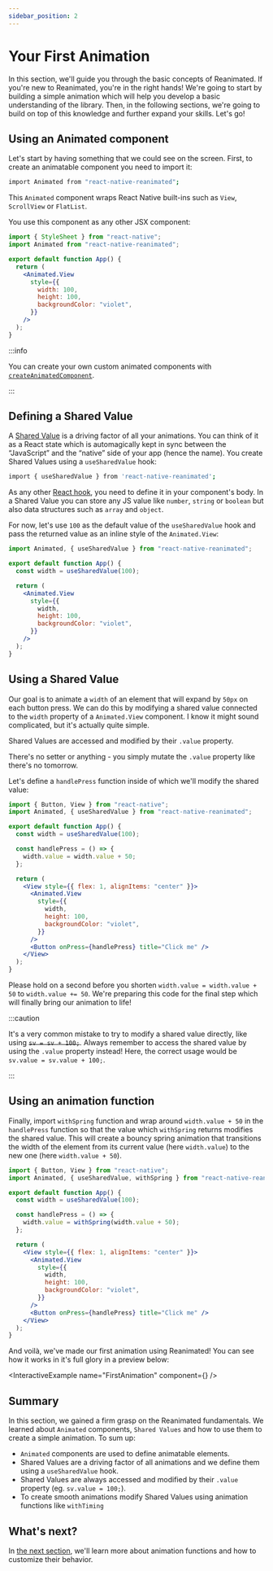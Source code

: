 ```yaml
---
sidebar_position: 2
---
```



# Your First Animation

In this section, we'll guide you through the basic concepts of Reanimated. If you're new to Reanimated, you're in the right hands! We're going to start by building a simple animation which will help you develop a basic understanding of the library. Then, in the following sections, we're going to build on top of this knowledge and further expand your skills. Let's go!

## Using an Animated component

Let's start by having something that we could see on the screen. First, to create an animatable component you need to import it:

```bash
import Animated from "react-native-reanimated";
```

This `Animated` component wraps React Native built-ins such as `View`, `ScrollView` or `FlatList`.

You use this component as any other JSX component:

```jsx {6}
import { StyleSheet } from "react-native";
import Animated from "react-native-reanimated";

export default function App() {
  return (
    <Animated.View
      style={{
        width: 100,
        height: 100,
        backgroundColor: "violet",
      }}
    />
  );
}
```

:::info

You can create your own custom animated components with [`createAnimatedComponent`](/api/createAnimatedComponent).

:::

## Defining a Shared Value

A [Shared Value](/learn-more/shared-value) is a driving factor of all your animations. You can think of it as a React state which is automagically kept in sync between the “JavaScript” and the “native” side of your app (hence the name). You create Shared Values using a `useSharedValue` hook:

```bash
import { useSharedValue } from 'react-native-reanimated';
```

As any other [React hook](https://reactjs.org/docs/hooks-rules.html), you need to define it in your component's body. In a Shared Value you can store any JS value like `number`, `string` or `boolean` but also data structures such as `array` and `object`.

For now, let's use `100` as the default value of the `useSharedValue` hook and pass the returned value as an inline style of the `Animated.View`:

```jsx {4,9}
import Animated, { useSharedValue } from "react-native-reanimated";

export default function App() {
  const width = useSharedValue(100);

  return (
    <Animated.View
      style={{
        width,
        height: 100,
        backgroundColor: "violet",
      }}
    />
  );
}
```

## Using a Shared Value

Our goal is to animate a `width` of an element that will expand by `50px` on each button press. We can do this by modifying a shared value connected to the `width` property of a `Animated.View` component. I know it might sound complicated, but it's actually quite simple.

Shared Values are accessed and modified by their `.value` property.

There's no setter or anything - you simply mutate the `.value` property like there's no tomorrow.

Let's define a `handlePress` function inside of which we'll modify the shared value:

```jsx {8,20}
import { Button, View } from "react-native";
import Animated, { useSharedValue } from "react-native-reanimated";

export default function App() {
  const width = useSharedValue(100);

  const handlePress = () => {
    width.value = width.value + 50;
  };

  return (
    <View style={{ flex: 1, alignItems: "center" }}>
      <Animated.View
        style={{
          width,
          height: 100,
          backgroundColor: "violet",
        }}
      />
      <Button onPress={handlePress} title="Click me" />
    </View>
  );
}
```

Please hold on a second before you shorten `width.value = width.value + 50` to `width.value += 50`. We're preparing this code for the final step which will finally bring our animation to life!

:::caution

It's a very common mistake to try to modify a shared value directly, like using ~~`sv = sv + 100;`~~. Always remember to access the shared value by using the `.value` property instead! Here, the correct usage would be `sv.value = sv.value + 100;`.

:::

## Using an animation function

Finally, import `withSpring` function and wrap around `width.value + 50` in the `handlePress` function so that the value which `withSpring` returns modifies the shared value. This will create a bouncy spring animation that transitions the width of the element from its current value (here `width.value`) to the new one (here `width.value + 50`).

```jsx {2,8}
import { Button, View } from "react-native";
import Animated, { useSharedValue, withSpring } from "react-native-reanimated";

export default function App() {
  const width = useSharedValue(100);

  const handlePress = () => {
    width.value = withSpring(width.value + 50);
  };

  return (
    <View style={{ flex: 1, alignItems: "center" }}>
      <Animated.View
        style={{
          width,
          height: 100,
          backgroundColor: "violet",
        }}
      />
      <Button onPress={handlePress} title="Click me" />
    </View>
  );
}
```

And voilà, we've made our first animation using Reanimated! You can see how it works in it's full glory in a preview below:

<InteractiveExample name="FirstAnimation" component={<FirstAnimation />} />

## Summary

In this section, we gained a firm grasp on the Reanimated fundamentals. We learned about `Animated` components, `Shared Values` and how to use them to create a simple animation. To sum up:

- `Animated` components are used to define animatable elements.
- Shared Values are a driving factor of all animations and we define them using a `useSharedValue` hook.
- Shared Values are always accessed and modified by their `.value` property (eg. `sv.value = 100;`).
- To create smooth animations modify Shared Values using animation functions like `withTiming`

## What's next?

In [the next section](applying-modifiers), we'll learn more about animation functions and how to customize their behavior.
